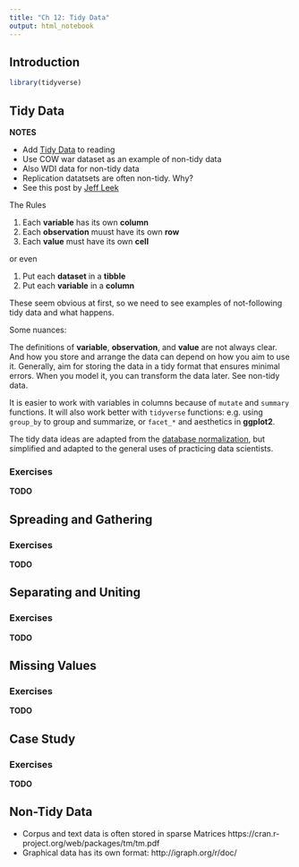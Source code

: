 ```yaml
---
title: "Ch 12: Tidy Data"
output: html_notebook
---
```




## Introduction

```r
library(tidyverse)
```

## Tidy Data

**NOTES**

- Add [Tidy Data](http://www.jstatsoft.org/v59/i10/paper) to reading
- Use COW war dataset as an example of non-tidy data
- Also WDI data for non-tidy data
- Replication datatsets are often non-tidy. Why?
- See this post by [Jeff Leek](http://simplystatistics.org/2016/02/17/non-tidy-data/)

The Rules

1. Each **variable** has its own **column**
2. Each **observation** muust have its own **row**
3. Each **value** must have its own **cell**

or even

1. Put each **dataset** in a **tibble**
2. Put each **variable** in a **column**

These seem obvious at first, so we need to see examples of not-following tidy data and what happens.

Some nuances:

The definitions of **variable**, **observation**, and **value** are not always clear. And how you store and arrange the data can depend on how you aim to use it. Generally, aim for storing the data in a tidy format that ensures minimal errors. When you model it, you can transform the data later.
See non-tidy data.

It is easier to work with variables in columns because of `mutate` and `summary` functions.
It will also work better with `tidyverse` functions: e.g. using `group_by` to group and summarize, or `facet_*` and aesthetics in **ggplot2**.

The tidy data ideas are adapted from the [database normalization](https://en.wikipedia.org/wiki/Database_normalization), but simplified and adapted to the general uses of practicing data scientists.



### Exercises

**TODO**

## Spreading and Gathering

### Exercises

**TODO**


## Separating and Uniting


### Exercises

**TODO**

## Missing Values


### Exercises

**TODO**


## Case Study

### Exercises

**TODO** 


## Non-Tidy Data

- Corpus and text data is often stored in sparse Matrices https://cran.r-project.org/web/packages/tm/tm.pdf
- Graphical data has its own format: http://igraph.org/r/doc/
